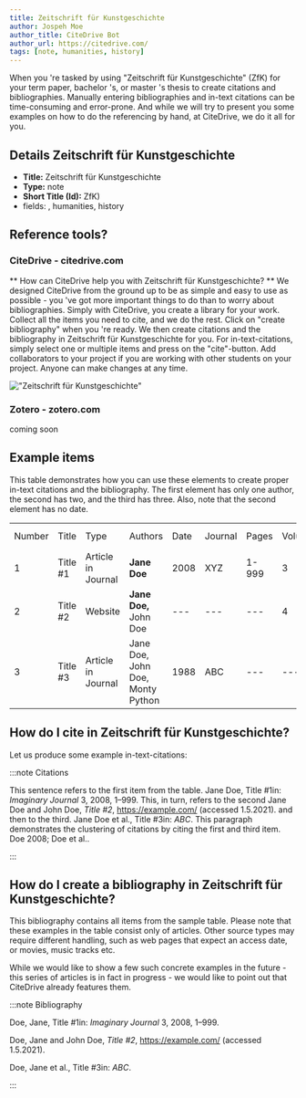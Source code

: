 ```yaml
---
title: Zeitschrift für Kunstgeschichte
author: Jospeh Moe
author_title: CiteDrive Bot
author_url: https://citedrive.com/
tags: [note, humanities, history]
---
```


When you 're tasked by using "Zeitschrift für Kunstgeschichte" (ZfK) for your term paper, bachelor 's, or master 's thesis to create citations and bibliographies.
Manually entering bibliographies and in-text citations can be time-consuming and error-prone. And while we will try to present you some examples on how to do the referencing by hand, at CiteDrive, we do it all for you.

## Details  Zeitschrift für Kunstgeschichte
* **Title:** Zeitschrift für Kunstgeschichte
* **Type:** note
* **Short Title (Id):** ZfK)
* fields: , humanities, history

## Reference tools?
### CiteDrive - citedrive.com
** How can CiteDrive help you with Zeitschrift für Kunstgeschichte? **
We designed CiteDrive from the ground up to be as simple and easy to use as possible - you 've got more important things to do than to worry about bibliographies. Simply with CiteDrive, you create a library for your work. Collect all the items you need to cite, and we do the rest. Click on "create bibliography" when you 're ready. We then create citations and the bibliography in Zeitschrift für Kunstgeschichte for you. For in-text-citations, simply select one or multiple items and press on the "cite"-button. Add collaborators to your project if you are working with other students on your project. Anyone can make changes at any time.


!["Zeitschrift für Kunstgeschichte"](images/zeitschrift-fur-kunstgeschichte.svg "Choose Zeitschrift für Kunstgeschichte in the CiteDrive App")

### Zotero - zotero.com

coming soon

## Example items

This table demonstrates how you can use these elements to create proper in-text citations and the bibliography. The first element has only one author, the second has two, and the third has three. Also, note that the second element has no date.


<table>
  <tr>
   <td>Number
   </td>
   <td>Title
   </td>
   <td>Type
   </td>
   <td>Authors
   </td>
   <td>Date
   </td>
   <td>Journal
   </td>
   <td>Pages
   </td>
   <td>Volume
   </td>
   <td>Issue
   </td>
   <td>Access Date
   </td>
  </tr>
  <tr>
   <td>1
   </td>
   <td>Title #1
   </td>
   <td>Article in Journal
   </td>
   <td><strong>Jane Doe</strong>
   </td>
   <td>2008
   </td>
   <td>XYZ
   </td>
   <td>1-999
   </td>
   <td>3
   </td>
   <td>2
   </td>
   <td>--
   </td>
  </tr>
  <tr>
   <td>
2
   </td>
   <td>Title #2
   </td>
   <td>Website
   </td>
   <td><strong>Jane Doe, </strong>John Doe
   </td>
   <td>---
   </td>
   <td>---
   </td>
   <td>---
   </td>
   <td>4
   </td>
   <td>---
   </td>
   <td>2020-05-01
   </td>
  </tr>
  <tr>
   <td>3
   </td>
   <td>Title #3
   </td>
   <td>Article in Journal
   </td>
   <td>Jane Doe, John Doe, Monty Python
   </td>
   <td>1988
   </td>
   <td>ABC
   </td>
   <td>---
   </td>
   <td>---
   </td>
   <td>16
   </td>
   <td>---
   </td>
  </tr>
</table>



## How do I cite in  Zeitschrift für Kunstgeschichte?

Let us produce some example in-text-citations:

:::note Citations


This sentence refers to the first item from the table. Jane Doe, Title #1in:  <i>Imaginary Journal</i> 3, 2008,  1–999. This, in turn, refers to the second Jane Doe and John  Doe, <i>Title #2</i>, https://example.com/ (accessed 1.5.2021).
and then to the third.  Jane Doe et al., Title #3in:  <i>ABC</i>.
This paragraph demonstrates the clustering of citations by citing the first and third item. Doe 2008; Doe et al..

:::

## How do I create a bibliography in Zeitschrift für Kunstgeschichte?

This bibliography contains all items from the sample table. Please note that these examples in the table consist only of articles. Other source types may require different handling, such as web pages that expect an access date, or movies, music tracks etc.

While we would like to show a few such concrete examples in the future - this series of articles is in fact in progress - we would like to point out that CiteDrive already features them.

:::note Bibliography

Doe, Jane, Title #1in:  <i>Imaginary Journal</i> 3, 2008,  1–999.

Doe, Jane and John  Doe, <i>Title #2</i>, https://example.com/ (accessed 1.5.2021).

Doe, Jane et al., Title #3in:  <i>ABC</i>.



:::


        